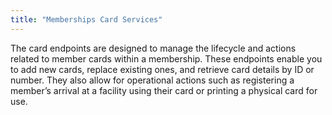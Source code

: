 ---
title: "Memberships Card Services"
---

The card endpoints are designed to manage the lifecycle and actions related to member cards within a membership. These endpoints enable you to add new cards, replace existing ones, and retrieve card details by ID or number. They also allow for operational actions such as registering a member’s arrival at a facility using their card or printing a physical card for use. 